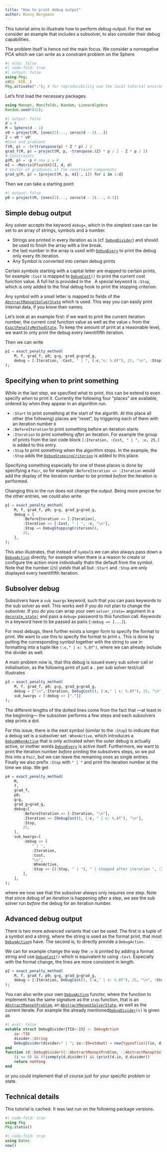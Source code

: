 ```yaml
---
title: "How to print debug output"
author: Ronny Bergmann
---
```


This tutorial aims to illustrate how to perform debug output. For that we consider an
example that includes a subsolver, to also consider their debug capabilities.

The problem itself is hence not the main focus.
We consider a nonnegative PCA which we can write as a constraint problem on the Sphere
```julia
#| echo: false
#| code-fold: true
#| output: false
using Pkg;
cd(@__DIR__)
Pkg.activate("."); # for reproducibility use the local tutorial environment.
```

Let's first load the necessary packages.

```julia
using Manopt, Manifolds, Random, LinearAlgebra
Random.seed!(42);
```

```julia
#| output: false
d = 4
M = Sphere(d - 1)
v0 = project(M, [ones(2)..., zeros(d - 2)...])
Z = v0 * v0'
#Cost and gradient
f(M, p) = -tr(transpose(p) * Z * p) / 2
grad_f(M, p) = project(M, p, -transpose.(Z) * p / 2 - Z * p / 2)
# Constraints
g(M, p) = -p # now p ≥ 0
mI = -Matrix{Float64}(I, d, d)
# Vector of gradients of the constraint components
grad_g(M, p) = [project(M, p, mI[:, i]) for i in 1:d]
```

Then we can take a starting point

```julia
#| output: false
p0 = project(M, [ones(2)..., zeros(d - 3)..., 0.1])
```

## Simple debug output

Any solver accepts the keyword `debug=`, which in the simplest case can be set to an array of strings, symbols and a number.

* Strings are printed in every iteration as is (cf. [`DebugDivider`](@ref)) and should be used to finish the array with a line break.
* the last number in the array is used with [`DebugEvery`](@ref) to print the debug only every $i$th iteration.
* Any Symbol is converted into certain debug prints

Certain symbols starting with a capital letter are mapped to certain prints, for example `:Cost` is mapped to [`DebugCost`](@ref)`()` to print the current cost function value. A full list is provided in the ``[`DebugActionFactory`](@ref Manopt.DebugActionFactory(::Symbol))``{=commonmark}.
A special keyword is `:Stop`, which is only added to the final debug hook to print the stopping criterion.

Any symbol with a small letter is mapped to fields of the [`AbstractManoptSolverState`](@ref) which is used. This way you can easily print internal data, if you know their names.

Let's look at an example first: if we want to print the current iteration number, the current cost function value as well as the value `ϵ` from the [`ExactPenaltyMethodState`](@ref). To keep the amount of print at a reasonable level, we want to only print the debug every twentififth iteration.

Then we can write

```julia
p1 = exact_penalty_method(
    M, f, grad_f, p0; g=g, grad_g=grad_g,
    debug = [:Iteration, :Cost, " | ", (:ϵ,"ϵ: %.8f"), 25, "\n", :Stop]
);
```

## Specifying when to print something

While in the last step, we specified what to print, this can be extend to even specify _when_ to print it. Currently the following four “places” are available, ordered by when they appear
in an algorithm run.

* `:Start` to print something at the start of the algorith. At this place all other (the following) places are “reset”, by triggering each of them with an iteration number `0`
* `:BeforeIteration` to print something before an iteration starts
* `:Iteration` to print something _after_ an iteration. For example the group of prints from
the last code block `[:Iteration, :Cost, " | ", :ϵ, 25,]` is added to this entry.
* `:Stop` to print something when the algorithm stops. In the example, the `:Stop` adds the [`DebugStoppingCriterion`](@ref) is added to this place.

Specifying something especially for one of these places is done by specifying a `Pair`,
so for example `:BeforeIteration => :Iteration` would add the display of the iteration number
to be printed _before_ the iteration is performed.

Changing this in the run does not change the output.
Being more precise for the other entries, we could also write

```julia
p1 = exact_penalty_method(
    M, f, grad_f, p0; g=g, grad_g=grad_g,
    debug = [
        :BeforeIteration => [:Iteration],
        :Iteration => [:Cost, " | ", :ϵ, "\n"],
        :Stop => DebugStoppingCriterion(),
        25,
    ],
);
```

This also illustrates, that instead of `Symbol`s we can also always pass down a [`DebugAction`](@ref) directly, for example when there is a reason to create or configure the action more individually thatn the default from the symbol.
Note that the number (`25`) yields that all but `:Start` and `:Stop` are only displayed every twentififth iteration.

## Subsolver debug

Subsolvers have a `sub_kwargs` keyword, such that you can pass keywords to the sub solver as well. This works well if you do not plan to change the subsolver. If you do you can wrap your own `solver_state=` argument in a [`decorate_state!`](@ref) and pass a `debug=` password to this function call.
Keywords in a keyword have to be passed as pairs (`:debug => [...]`).

For most debugs, there further exists a longer form to specify the format to print.
We want to use this to specify the format to print `ϵ`.
This is done by putting the corresponding symbol together with the string to use in formatting into a tuple like `(:ϵ," | ϵ: %.8f")`, where we can already include the divider as well.

A main problem now is, that this debug is issued every sub solver call or initialisation, as the following print of just a `.` per sub solver test/call illustrates

```julia
p3 = exact_penalty_method(
    M, f, grad_f, p0; g=g, grad_g=grad_g,
    debug = ["\n",:Iteration, DebugCost(), (:ϵ," | ϵ: %.8f"), 25, "\n", :Stop],
    sub_kwargs = [:debug => ["."]]
);
```

The different lengths of the dotted lines come from the fact that ---at least in the beginning--- the subsolver performs a few steps and each subsolvers step prints a dot.

For this issue, there is the next symbol (similar to the `:Stop`) to indicate that a debug set is a subsolver set `:WhenActive`, which introduces a [`DebugWhenActive`](@ref) that is only activated when the outer debug is actually active, or inother words [`DebugEvery`](@ref) is active itself.
Furthermore, we want to print the iteration number _before_ printing the subsolvers steps, so we put this into a `Pair`, but we can leave the remaining ones as single
entries.
Finally we also prefix `:Stop` with `" | "` and print the iteration number at the time we stop. We get

```julia
p4 = exact_penalty_method(
    M,
    f,
    grad_f,
    p0;
    g=g,
    grad_g=grad_g,
    debug=[
        :BeforeIteration => [:Iteration, "\n"],
        :Iteration => [DebugCost(), (:ϵ, " | ϵ: %.8f"), "\n"],
        :Stop,
        25,
    ],
    sub_kwargs=[
        :debug => [
            " | ",
            :Iteration,
            :Cost,
            "\n",
            :WhenActive,
            :Stop => [(:Stop, " | "), " | stopped after iteration ", :Iteration, "\n"],
        ],
    ],
);
```

where we now see that the subsolver always only requires one step. Note that since debug of an iteration is happening _after_ a step, we see the sub solver run _before_ the debug for an iteration number.

## Advanced debug output

There is two more advanced variants that can be used. The first is a tuple of a symbol and a string, where the string is used as the format print, that most [`DebugAction`](@ref)s have. The second is, to directly provide a `DebugAction`.

We can for example change the way the `:ϵ` is printed by adding a format string
and use [`DebugCost`](@ref)`()` which is equivalent to using `:Cost`.
Especially with the format change, the lines are more consistent in length.


```julia
p2 = exact_penalty_method(
    M, f, grad_f, p0; g=g, grad_g=grad_g,
    debug = [:Iteration, DebugCost(), (:ϵ," | ϵ: %.8f"), 25, "\n", :Stop]
);
```

You can also write your own [`DebugAction`](@ref) functor, where the function to implement has the same signature as the `step` function, that is an [`AbstractManoptProblem`](@ref), an [`AbstractManoptSolverState`](@ref), as well as the current iterate. For example the already mentioned[`DebugDivider`](@ref)`(s)` is given as

```julia
#| eval: false
mutable struct DebugDivider{TIO<:IO} <: DebugAction
    io::TIO
    divider::String
    DebugDivider(divider=" | "; io::IO=stdout) = new{typeof(io)}(io, divider)
end
function (d::DebugDivider)(::AbstractManoptProblem, ::AbstractManoptSolverState, i::Int)
    (i >= 0) && (!isempty(d.divider)) && (print(d.io, d.divider))
    return nothing
end
```

or you could implement that of course just for your specific problem or state.

## Technical details

This tutorial is cached. It was last run on the following package versions.

```julia
#| code-fold: true
using Pkg
Pkg.status()
```
```julia
#| code-fold: true
using Dates
now()
```